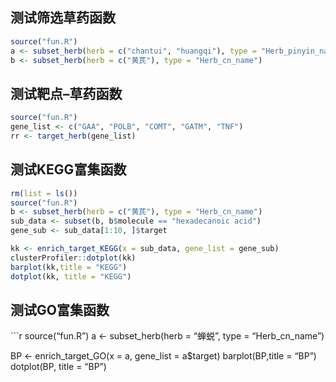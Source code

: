 ## 测试筛选草药函数
```R
source("fun.R")
a <- subset_herb(herb = c("chantui", "huangqi"), type = "Herb_pinyin_name")
b <- subset_herb(herb = c("黄芪"), type = "Herb_cn_name")
```

## 测试靶点--草药函数
```r
source("fun.R")
gene_list <- c("GAA", "POLB", "COMT", "GATM", "TNF")
rr <- target_herb(gene_list)
```


## 测试KEGG富集函数
```r
rm(list = ls())
source("fun.R")
b <- subset_herb(herb = c("黄芪"), type = "Herb_cn_name")
sub_data <- subset(b, b$molecule == "hexadecanoic acid")
gene_sub <- sub_data[1:10, ]$target

kk <- enrich_target_KEGG(x = sub_data, gene_list = gene_sub)
clusterProfiler::dotplot(kk)
barplot(kk,title = "KEGG")
dotplot(kk, title = "KEGG")
```

## 测试GO富集函数
```r
source("fun.R")
a <- subset_herb(herb = "蝉蜕", type = "Herb_cn_name")

BP <- enrich_target_GO(x = a, gene_list = a$target)
barplot(BP,title = "BP")
dotplot(BP, title = "BP")
